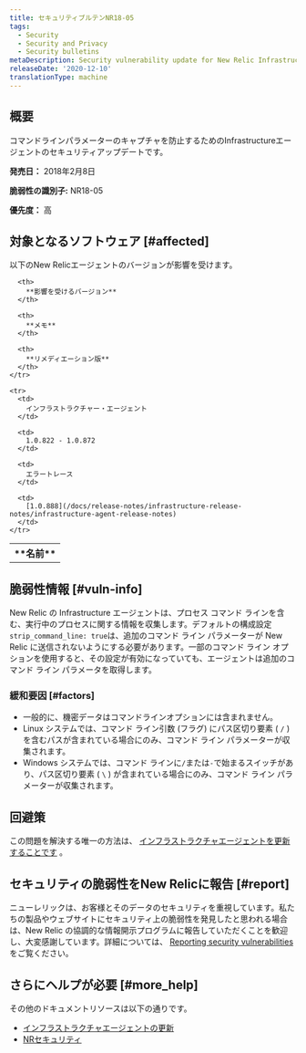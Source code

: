 ```yaml
---
title: セキュリティブルテンNR18-05
tags:
  - Security
  - Security and Privacy
  - Security bulletins
metaDescription: Security vulnerability update for New Relic Infrastructure agent.
releaseDate: '2020-12-10'
translationType: machine
---
```


## 概要

コマンドラインパラメーターのキャプチャを防止するためのInfrastructureエージェントのセキュリティアップデートです。

**発売日：** 2018年2月8日

**脆弱性の識別子:** NR18-05

**優先度：** 高

## 対象となるソフトウェア [#affected]

以下のNew Relicエージェントのバージョンが影響を受けます。

<table>
  <tbody>
    <tr>
      <th>
        **名前**
      </th>

      <th>
        **影響を受けるバージョン**
      </th>

      <th>
        **メモ**
      </th>

      <th>
        **リメディエーション版**
      </th>
    </tr>

    <tr>
      <td>
        インフラストラクチャー・エージェント
      </td>

      <td>
        1.0.822 - 1.0.872
      </td>

      <td>
        エラートレース
      </td>

      <td>
        [1.0.888](/docs/release-notes/infrastructure-release-notes/infrastructure-agent-release-notes)
      </td>
    </tr>
  </tbody>
</table>

## 脆弱性情報 [#vuln-info]

New Relic の Infrastructure エージェントは、プロセス コマンド ラインを含む、実行中のプロセスに関する情報を収集します。デフォルトの構成設定`strip_command_line: true`は、追加のコマンド ライン パラメーターが New Relic に送信されないようにする必要があります。一部のコマンド ライン オプションを使用すると、その設定が有効になっていても、エージェントは追加のコマンド ライン パラメータを取得します。

### 緩和要因 [#factors]

* 一般的に、機密データはコマンドラインオプションには含まれません。
* Linux システムでは、コマンド ライン引数 (フラグ) にパス区切り要素 ( `/` ) を含むパスが含まれている場合にのみ、コマンド ライン パラメーターが収集されます。
* Windows システムでは、コマンド ラインに`/`または`-`で始まるスイッチがあり、パス区切り要素 ( `\` ) が含まれている場合にのみ、コマンド ライン パラメーターが収集されます。

## 回避策

この問題を解決する唯一の方法は、 [インフラストラクチャエージェントを更新することです](/docs/infrastructure/new-relic-infrastructure/installation/update-infrastructure-agent) 。

## セキュリティの脆弱性をNew Relicに報告 [#report]

ニューレリックは、お客様とそのデータのセキュリティを重視しています。私たちの製品やウェブサイトにセキュリティ上の脆弱性を発見したと思われる場合は、New Relic の協調的な情報開示プログラムに報告していただくことを歓迎し、大変感謝しています。詳細については、 [Reporting security vulnerabilities](/docs/security/new-relic-security/data-privacy/reporting-security-vulnerabilities) をご覧ください。

## さらにヘルプが必要 [#more_help]

その他のドキュメントリソースは以下の通りです。

* [インフラストラクチャエージェントの更新](/docs/infrastructure/new-relic-infrastructure/installation/update-infrastructure-agent)
* [NRセキュリティ](https://newrelic.com/security)
